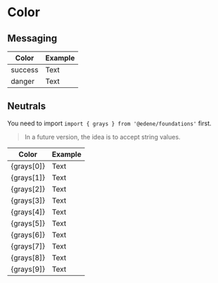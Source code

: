
<Meta title="Tokens/Colors" />

# Color

## Messaging

| Color   | Example                           |
| ------- | --------------------------------- |
| success | <Text color="success">Text</Text> |
| danger  | <Text color="danger">Text</Text>  |

## Neutrals

You need to import `import { grays } from '@edene/foundations'` first.

> In a future version, the idea is to accept string values.

| Color      | Example                            |
| ---------- | ---------------------------------- |
| {grays[0]} | <Text color={grays[0]}>Text</Text> |
| {grays[1]} | <Text color={grays[1]}>Text</Text> |
| {grays[2]} | <Text color={grays[2]}>Text</Text> |
| {grays[3]} | <Text color={grays[3]}>Text</Text> |
| {grays[4]} | <Text color={grays[4]}>Text</Text> |
| {grays[5]} | <Text color={grays[5]}>Text</Text> |
| {grays[6]} | <Text color={grays[6]}>Text</Text> |
| {grays[7]} | <Text color={grays[7]}>Text</Text> |
| {grays[8]} | <Text color={grays[8]}>Text</Text> |
| {grays[9]} | <Text color={grays[9]}>Text</Text> |
